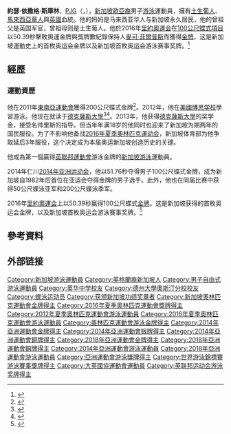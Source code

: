 {{noteTA
|T=zh-cn:约瑟·斯库林; zh-hk:約瑟·史高寧; zh-mo:約瑟·史高寧; zh-tw:約瑟·斯庫林; zh-sg:约瑟林;
|1=zh-cn:约瑟·斯库林; zh-hk:約瑟·史高寧; zh-mo:約瑟·史高寧; zh-tw:約瑟·斯庫林; zh-sg:约瑟林;
|2=zh-cn:约瑟; zh-hk:約瑟; zh-mo:約瑟; zh-tw:約瑟;
|3=zh-cn:斯库林; zh-hk:史高寧; zh-mo:史高寧; zh-tw:斯庫林;
|4=zh-cn:迈克尔·菲尔普斯; zh-hk:米高·菲比斯; zh-mo:米高·菲比斯; zh-tw:麥可·費爾普斯;zh-hant:麥可·菲爾普斯
}}
{{Infobox swimmer
| name           = 約瑟·斯庫林<br/>{{small|[[功績奖章_(新加坡)|PJG]]}}
| image          = Joseph Schooling Kazan 2015.jpg
| imagesize      = 200px
| caption        = 攝於[[2015年世界游泳錦標賽|2015年世界游泳錦標賽]]
| fullname       = Joseph Isaac Schooling
| nationality    = {{SIN}}
| citizenship    = 新加坡
| strokes        = [[蝶泳|蝶泳]]、[[自由泳|自由泳]]、[[混合泳|混合泳]]
| birth_date     = {{birth date and age|1995|06|16|df=yes}}
| birth_place    = [[新加坡|新加坡]]
| education      = [[新加坡英华小学，英华中学|新加坡英华小学，英华中学]]
| height         = {{convert|1.83|m}}
| weight         = {{convert|84|kg}}
| medaltemplates =
{{MedalCountry|{{SIN}}}}
{{MedalCompetition|[[夏季奧林匹克運動會游泳比賽|奧運會]]}}
[[File:Olympic_rings.svg|center]]
{{MedalGold|[[2016年夏季奧林匹克運動會游泳比賽|2016 里約]]|[[2016年夏季奧林匹克運動會男子100公尺蝶式比賽|100公尺蝶式]]}}
{{MedalCompetition|[[世界游泳錦標賽|世界錦標賽]]}}
{{MedalBronze|[[2015年世界游泳錦標賽游泳比賽|2015 喀山]]|100公尺蝶式}}
{{MedalBronze|[[2017年世界游泳錦標賽游泳比賽|2017 布達佩斯]]|100公尺蝶式}}
{{MedalCompetition|[[亞洲運動會|亞洲運動會]]}}
{{MedalGold|[[2014年亞洲運動會|2014 仁川]]|[[2014年亞洲運動會游泳比賽|100公尺蝶式]]}}
{{MedalGold|[[2018年亞洲運動會|2018 雅加達]]|[[2018年亞洲運動會游泳比賽|50公尺蝶式]]}}
{{MedalGold|[[2018年亞洲運動會|2018 雅加達]]|[[2018年亞洲運動會游泳比賽|100公尺蝶式]]}}
{{MedalSilver|[[2014年亞洲運動會|2014 仁川]]|[[2014年亞洲運動會游泳比賽|50公尺蝶式]]}}
{{MedalBronze|[[2014年亞洲運動會|2014 仁川]]|[[2014年亞洲運動會游泳比賽|200公尺蝶式]]}}
{{MedalBronze|[[2018年亞洲運動會|2018 雅加達]]|[[2018年亞洲運動會游泳比賽|4×200公尺自由式接力]]}}
{{MedalCompetition|[[英聯邦運動會|英聯邦運動會]]}}
{{MedalSilver|[[2014年英聯邦運動會|2014 格拉斯哥]]|[[2014年英聯邦運動會游泳比賽|100公尺蝶式]]}}
}}

'''約瑟·依撒格·斯庫林'''，[[功績奖章_(新加坡)|PJG]]（{{lang-en|Joseph Isaac Schooling}}，{{bd|1995年|6月16日||}}），[[新加坡|新加坡]][[欧亚族|歐亞裔]]男子[[游泳|游泳]]運動員，擁有[[澳門土生葡人|土生葡人]]、[[馬來西亞華人|馬來西亞華人]]與[[英國|英國]]血統。他的妈妈是马来西亚华人与新加坡永久居民，他的曾祖父是英国军官，曾祖母则是土生葡人。他於2016年[[2016年夏季奧林匹克運動會|里約奧運会]]在[[2016年夏季奧林匹克運動會男子100公尺蝶式比賽|100公尺蝶式項目]]以50.39秒擊敗奧運金牌與獎牌數紀錄保持人[[麥可·菲爾普斯|麥可·菲爾普斯]]而獲得[[金牌|金牌]]，这是新加坡運動史上的首枚奥运会金牌以及新加坡首枚奥运会游泳赛事奖牌。<ref>{{cite web|last1=Chew|first1=Pris|title=Swimmer Joseph Schooling: Singapore’s Gold Medal Prospect at the SEA Games|url=http://www.prischew.com/sports/joseph-schooling-swimming/|website=PrisChew.com|publisher=PrisChew.com|accessdate=15 May 2015|archive-date=2016-04-13|archive-url=https://web.archive.org/web/20160413090707/http://www.prischew.com/sports/joseph-schooling-swimming/|dead-url=no}}</ref>

==經歷==
===運動資歷===
他在2011年[[東南亞運動會|東南亞運動會]]獲得200公尺蝶式金牌<ref>{{cite web |url=http://redsports.sg/2011/11/16/sea-games-swimming-joseph-schooling/ |title=SEA Games Swimming: Joseph Schooling destroys field and qualifies for Olympics |author=Les Tan |publisher=redsports.sg |date=2011-11-16 |accessdate=2011-12-16 |archive-date=2011-12-20 |archive-url=https://web.archive.org/web/20111220161707/http://redsports.sg/2011/11/16/sea-games-swimming-joseph-schooling/ |dead-url=no }}</ref>。2012年，他在[[美國|美國]][[博思学校|博思学校]]學習游泳。他现在就读于[[德克薩斯大學|德克薩斯大學]]<ref>{{Cite web |url=http://redsports.sg/2009/04/28/joseph-schooling-swimming/ |title=存档副本 |accessdate=2014-09-27 |archive-date=2016-04-13 |archive-url=https://web.archive.org/web/20160413090705/https://www.redsports.sg/2009/04/28/joseph-schooling-swimming/ |dead-url=no }}</ref><ref>{{cite news|last1=Goh|first1=Philip|title=Schooling strikes gold for Singapore|url=http://www.todayonline.com/sports/schooling-strikes-gold-singapore?singlepage=true|accessdate=25 September 2014|agency=TODAY|publisher=MediaCorp|date=25 September 2014|archive-date=2015-11-03|archive-url=https://web.archive.org/web/20151103223134/http://www.todayonline.com/sports/schooling-strikes-gold-singapore?singlepage=true|dead-url=no}}</ref>。2013年，他获得[[德克薩斯大學|德克薩斯大學]]的奖学金，接受名帅里斯的指导。但当年年满18岁的他同时也迎来了新加坡为期两年的国民服役。为了不影响他备战[[2016年夏季奧林匹克運动会|2016年夏季奧林匹克運动会]]，新加坡体育部为他争取延后3年服役，这个决定成为本届奥运新加坡创造历史的关键。

他成為第一個贏得[[英聯邦運動會|英聯邦運動會]]游泳金牌的[[新加坡|新加坡]][[游泳|游泳]]運動員。

2014年仁川[[2014年亚洲运动会|2014年亚洲运动会]]，他以51.76秒夺得男子100公尺蝶式金牌，成为新加坡自1982年后首位在亚运会夺得金牌的男子选手。此外，他也在同届比赛中获得50公尺蝶泳亚军和200公尺蝶泳季军。

2016年[[里約奧運会|里約奧運会]]上以50.39秒赢得100公尺蝶式[[金牌|金牌]]。这是新加坡获得的首枚奥运会金牌，以及新加坡首枚奥运会游泳赛事奖牌。<ref>{{Cite web |url=http://www.sbnation.com/2016/8/12/12462766/olympics-2016-swimming-results-100m-butterfly-mens-gold-michael-phelps-joseph-schooling-tie |title=存档副本 |accessdate=2016-08-13 |archive-date=2016-08-14 |archive-url=https://web.archive.org/web/20160814155512/http://www.sbnation.com/2016/8/12/12462766/olympics-2016-swimming-results-100m-butterfly-mens-gold-michael-phelps-joseph-schooling-tie |dead-url=no }}</ref>

== 參考資料 ==
{{Reflist}}

== 外部链接 ==
{{Commons category|Joseph Schooling}}
{{奥林匹克运动会游泳比赛男子100米蝶泳冠军}}
{{亚洲运动会游泳比赛男子50米蝶泳冠军}}
{{亚洲运动会游泳比赛男子100米蝶泳冠军}}

{{Authority control}}
{{DEFAULTSORT:Schooling, Joseph}}
[[Category:新加坡游泳運動員|Category:新加坡游泳運動員]]
[[Category:英格蘭裔新加坡人|Category:英格蘭裔新加坡人]]
[[Category:男子自由式游泳運動員|Category:男子自由式游泳運動員]]
[[Category:英华中学校友|Category:英华中学校友]]
[[Category:德州大學奧斯汀分校校友|Category:德州大學奧斯汀分校校友]]
[[Category:蝶泳运动员|Category:蝶泳运动员]]
[[Category:获颁新加坡功绩奖章者|Category:获颁新加坡功绩奖章者]]
[[Category:新加坡奧林匹克運動會金牌得主|Category:新加坡奧林匹克運動會金牌得主]]
[[Category:2016年夏季奧林匹克運動會獎牌得主|Category:2016年夏季奧林匹克運動會獎牌得主]]
[[Category:2012年夏季奧林匹克運動會游泳運動員|Category:2012年夏季奧林匹克運動會游泳運動員]]
[[Category:2016年夏季奧林匹克運動會游泳運動員|Category:2016年夏季奧林匹克運動會游泳運動員]]
[[Category:奧林匹克運動會游泳金牌得主|Category:奧林匹克運動會游泳金牌得主]]
[[Category:2014年亞洲運動會金牌得主|Category:2014年亞洲運動會金牌得主]]
[[Category:2014年亞洲運動會银牌得主|Category:2014年亞洲運動會银牌得主]]
[[Category:2014年亞洲運動會銅牌得主|Category:2014年亞洲運動會銅牌得主]]
[[Category:2018年亞洲運動會金牌得主|Category:2018年亞洲運動會金牌得主]]
[[Category:2018年亞洲運動會銅牌得主|Category:2018年亞洲運動會銅牌得主]]
[[Category:2014年亞洲運動會游泳運動員|Category:2014年亞洲運動會游泳運動員]]
[[Category:2018年亞洲運動會游泳運動員|Category:2018年亞洲運動會游泳運動員]]
[[Category:亞洲運動會游泳獎牌得主|Category:亞洲運動會游泳獎牌得主]]
[[Category:世界游泳錦標賽游泳賽事獎牌得主|Category:世界游泳錦標賽游泳賽事獎牌得主]]
[[Category:大英國協運動會運動員|Category:大英國協運動會運動員]]
[[Category:英联邦运动会游泳奖牌得主|Category:英联邦运动会游泳奖牌得主]]